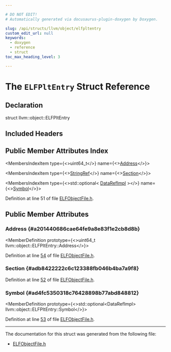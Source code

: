 ```yaml
---

# DO NOT EDIT!
# Automatically generated via docusaurus-plugin-doxygen by Doxygen.

slug: /api/structs/llvm/object/elfpltentry
custom_edit_url: null
keywords:
  - doxygen
  - reference
  - struct
toc_max_heading_level: 3

---
```





# The `ELFPltEntry` Struct Reference

<DoxygenPage pluginConfig={pluginConfig}>



## Declaration

<CodeBlock>struct llvm::object::ELFPltEntry</CodeBlock>

## Included Headers

<IncludesList>
<IncludesListItem
  filePath="llvm/Object/ELFObjectFile.h"
  permalink="/docs/api/files/include/include/llvm/include/llvm/object/elfobjectfile-h"
  isLocal="true" />
</IncludesList>

## Public Member Attributes Index

<MembersIndex>

<MembersIndexItem
  type={<>uint64&#95;t</>}
  name={<><a href="#a201440686cae64fe9a8e83f1e2cb8d8b">Address</a></>}>
</MembersIndexItem>

<MembersIndexItem
  type={<><a href="/docs/api/classes/llvm/stringref">StringRef</a></>}
  name={<><a href="#adb8422222c6c123388fb046b4ba7a9f8">Section</a></>}>
</MembersIndexItem>

<MembersIndexItem
  type={<>std::optional&lt; <a href="/docs/api/unions/llvm/object/datarefimpl">DataRefImpl</a> &gt;</>}
  name={<><a href="#ad4fc5350318c76428898b77abd848812">Symbol</a></>}>
</MembersIndexItem>

</MembersIndex>


Definition at line 51 of file <a href="/docs/api/files/include/include/llvm/include/llvm/object/elfobjectfile-h">ELFObjectFile.h</a>.

<SectionDefinition>

## Public Member Attributes

### Address {#a201440686cae64fe9a8e83f1e2cb8d8b}

<MemberDefinition
  prototype={<>uint64&#95;t llvm::object::ELFPltEntry::Address</>}>

Definition at line <a href="/docs/api/files/include/include/llvm/include/llvm/object/elfobjectfile-h/#l00054">54</a> of file <a href="/docs/api/files/include/include/llvm/include/llvm/object/elfobjectfile-h">ELFObjectFile.h</a>.
</MemberDefinition>

### Section {#adb8422222c6c123388fb046b4ba7a9f8}

<MemberDefinition
  prototype="StringRef llvm::object::ELFPltEntry::Section">

Definition at line <a href="/docs/api/files/include/include/llvm/include/llvm/object/elfobjectfile-h/#l00052">52</a> of file <a href="/docs/api/files/include/include/llvm/include/llvm/object/elfobjectfile-h">ELFObjectFile.h</a>.
</MemberDefinition>

### Symbol {#ad4fc5350318c76428898b77abd848812}

<MemberDefinition
  prototype={<>std::optional&lt;DataRefImpl&gt; llvm::object::ELFPltEntry::Symbol</>}>

Definition at line <a href="/docs/api/files/include/include/llvm/include/llvm/object/elfobjectfile-h/#l00053">53</a> of file <a href="/docs/api/files/include/include/llvm/include/llvm/object/elfobjectfile-h">ELFObjectFile.h</a>.
</MemberDefinition>

</SectionDefinition>

<hr/>

The documentation for this struct was generated from the following file:

<ul>
<li><a href="/docs/api/files/include/include/llvm/include/llvm/object/elfobjectfile-h">ELFObjectFile.h</a></li>
</ul>

</DoxygenPage>
